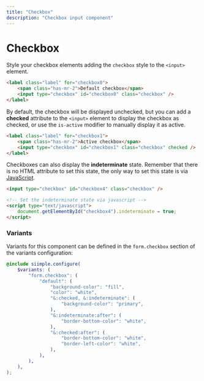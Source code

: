 ```yaml
---
title: "Checkbox"
description: "Checkbox input component"
---
```


# Checkbox

Style your checkbox elements adding the `checkbox` style to the `<input>` element. 

```html live=true
<label class="label" for="checkbox0">
    <span class="has-mr-2">Default checkbox</span>
    <input type="checkbox" id="checkbox0" class="checkbox" />
</label>
```

By default, the checkbox will be displayed unchecked, but you can add a **checked** attribute to the `<input>` element to display the checkbox as checked, or use the `is-active` modifier to manually display it as active.

```html live=true
<label class="label" for="checkbox1">
    <span class="has-mr-2">Active checkbox</span>
    <input type="checkbox" id="checkbox1" class="checkbox" checked />
</label>
```

Checkboxes can also display the **indeterminate** state. Remember that there is no HTML attribute to set this state, the only way to set this state is via [JavaScript](https://developer.mozilla.org/en-US/docs/Web/CSS/:indeterminate).

```html
<input type="checkbox" id="checkbox4" class="checkbox" />

<!-- Set the indeterminate state via javascript -->
<script type="text/javascript">
    document.getElementById("checkbox4").indeterminate = true;
</script>
```

### Variants

Variants for this component can be defined in the `form.checkbox` section of the variants configuration:

```scss
@include siimple.configure(
    $variants: (
        "form.checkbox": (
            "default": (
                "background-color": "fill",
                "color": "white",
                "&:checked, &:indeterminate": (
                    "background-color": "primary",
                ),
                "&:indeterminate:after": (
                    "border-bottom-color": "white",
                ),
                "&:checked:after": (
                    "border-bottom-color": "white",
                    "border-left-color": "white",
                ),
            ),
        ),
    ),
);
```
